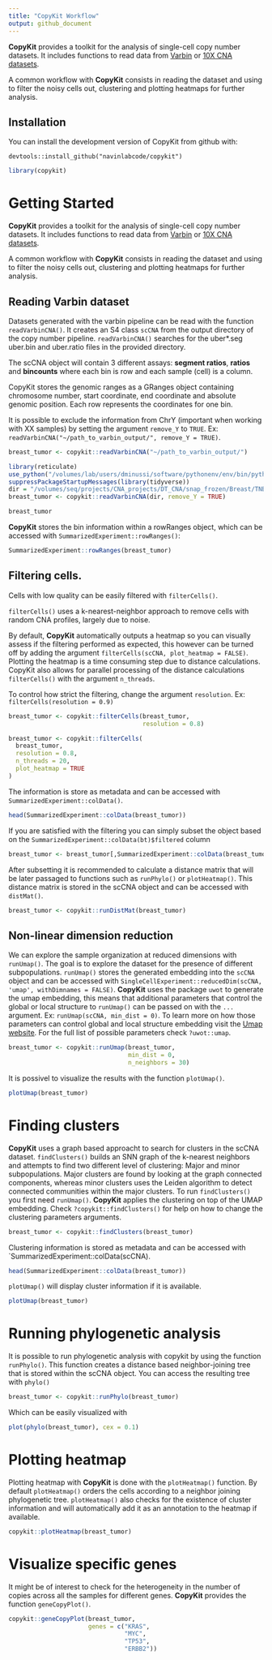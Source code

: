 ```yaml
---
title: "CopyKit Workflow"
output: github_document
---
```


  **CopyKit** provides a toolkit for the analysis of single-cell copy number datasets. It includes functions to read data from [Varbin](https://www.ncbi.nlm.nih.gov/pmc/articles/PMC4417119/) or [10X CNA datasets](https://www.10xgenomics.com/solutions/single-cell-cnv/).
  
  A common workflow with **CopyKit** consists in reading the dataset and using to filter the noisy cells out, clustering and plotting heatmaps for further analysis.


## Installation

You can install the development version of CopyKit from github with:

``` {}
devtools::install_github("navinlabcode/copykit")
```


```r
library(copykit)
```

# Getting Started

  **CopyKit** provides a toolkit for the analysis of single-cell copy number datasets. It includes functions to read data from [Varbin](https://www.ncbi.nlm.nih.gov/pmc/articles/PMC4417119/) or [10X CNA datasets](https://www.10xgenomics.com/solutions/single-cell-cnv/).
  
  A common workflow with **CopyKit** consists in reading the dataset and using to filter the noisy cells out, clustering and plotting heatmaps for further analysis.

## Reading Varbin dataset

  Datasets generated with the varbin pipeline can be read with the function `readVarbinCNA()`. It creates an S4 class `scCNA` from the output directory of the copy number pipeline.
  `readVarbinCNA()` searches for the uber*.seg uber.bin and uber.ratio files in the provided directory.
  
  The scCNA object will contain 3 different assays: **segment ratios**, **ratios** and **bincounts** where each bin is row and each sample (cell) is a column.
  
  CopyKit stores the genomic ranges as a GRanges object containing chromosome number, start coordinate, end coordinate and absolute genomic position. 
  Each row represents the coordinates for one bin.
  
  It is possible to exclude the information from ChrY (important when working with XX samples) by setting the argument `remove_Y` to `TRUE`. Ex: `readVarbinCNA("~/path_to_varbin_output/", remove_Y = TRUE)`.

``` r
breast_tumor <- copykit::readVarbinCNA("~/path_to_varbin_output/")
```

```r
library(reticulate)
use_python("/volumes/lab/users/dminussi/software/pythonenv/env/bin/python", required = T)
suppressPackageStartupMessages(library(tidyverse))
dir = "/volumes/seq/projects/CNA_projects/DT_CNA/snap_frozen/Breast/TNBC/TN20/"
breast_tumor <- copykit::readVarbinCNA(dir, remove_Y = TRUE)
```

```r
breast_tumor
```

**CopyKit** stores the bin information within a rowRanges object, which can be accessed with `SummarizedExperiment::rowRanges()`:

```r
SummarizedExperiment::rowRanges(breast_tumor)
```


## Filtering cells.

Cells with low quality can be easily filtered with `filterCells()`.

`filterCells()` uses a k-nearest-neighbor approach to remove cells with random CNA profiles, largely due to noise.

By default, **CopyKit** automatically outputs a heatmap so you can visually assess if the filtering performed as expected, this however can be turned off by adding the argument `filterCells(scCNA, plot_heatmap = FALSE)`. Plotting the heatmap is a time consuming step due to distance calculations. CopyKit also allows for parallel processing of the distance calculations `filterCells()` with the argument `n_threads`.

To control how strict the filtering, change the argument `resolution`. Ex: `filterCells(resolution = 0.9)`

```r
breast_tumor <- copykit::filterCells(breast_tumor,
                                     resolution = 0.8)
```

```r
breast_tumor <- copykit::filterCells(
  breast_tumor,
  resolution = 0.8,
  n_threads = 20,
  plot_heatmap = TRUE
)
```

The information is store as metadata and can be accessed with `SummarizedExperiment::colData()`.

```r
head(SummarizedExperiment::colData(breast_tumor))
```

If you are satisfied with the filtering you can simply subset the object based on the `SummarizedExperiment::colData(bt)$filtered` column

```r
breast_tumor <- breast_tumor[,SummarizedExperiment::colData(breast_tumor)$filtered == "kept"]
```

After subsetting it is recommended to calculate a distance matrix that will be later passaged to functions such as `runPhylo()` or `plotHeatmap()`. This distance matrix is stored in the scCNA object and can be accessed with `distMat()`.

```r
breast_tumor <- copykit::runDistMat(breast_tumor)
```

## Non-linear dimension reduction

We can explore the sample organization at reduced dimensions with `runUmap()`. The goal is to explore the dataset for the presence of different subpopulations.
`runUmap()` stores the generated embedding into the `scCNA` object and can be accessed with `SingleCellExperiment::reducedDim(scCNA, 'umap', withDimnames = FALSE)`.
**CopyKit** uses the package `uwot` to generate the umap embedding, this means that additional parameters that control the global or local structure to `runUmap()` can be passed on with the `...` argument. Ex: `runUmap(scCNA, min_dist = 0)`. To learn more on how those parameters can control global and local structure embedding visit the [Umap website](https://umap-learn.readthedocs.io/en/latest/clustering.html). For the full list of possible parameters check `?uwot::umap`.

```r
breast_tumor <- copykit::runUmap(breast_tumor,
                                 min_dist = 0,
                                 n_neighbors = 30)
```

It is possivel to visualize the results with the function `plotUmap()`.

```r
plotUmap(breast_tumor)
```

# Finding clusters

**CopyKit** uses a graph based approacht to search for clusters in the scCNA dataset. `findClusters()` builds an SNN graph of the k-nearest neighbors and attempts to find two different level of clustering: Major and minor subpopulations.
Major clusters are found by looking at the graph connected components, whereas minor clusters uses the Leiden algorithm to detect connected communities within the major clusters.
To run `findClusters()` you first need `runUmap()`. **CopyKit** applies the clustering on top of the UMAP embedding.
Check `?copykit::findClusters()` for help on how to change the clustering parameters arguments.

```r
breast_tumor <- copykit::findClusters(breast_tumor)
```

Clustering information is stored as metadata and can be accessed with `SummarizedExperiment::colData(scCNA).

```r
head(SummarizedExperiment::colData(breast_tumor))
```

`plotUmap()` will display cluster information if it is available.

```r
plotUmap(breast_tumor)
```

# Running phylogenetic analysis
It is possible to run phylogenetic analysis with copykit by using the function `runPhylo()`. This function creates a distance based neighbor-joining tree that is stored within the scCNA object. You can access the resulting tree with `phylo()`

```r
breast_tumor <- copykit::runPhylo(breast_tumor)
```

Which can be easily visualized with
```r
plot(phylo(breast_tumor), cex = 0.1)
```

# Plotting heatmap

Plotting heatmap with **CopyKit** is done with the `plotHeatmap()` function. By default `plotHeatmap()` orders the cells according to a neighbor joining phylogenetic tree. `plotHeatmap()` also checks for the existence of cluster information and will automatically add it as an annotation to the heatmap if available.

```r
copykit::plotHeatmap(breast_tumor)
```

# Visualize specific genes

It might be of interest to check for the heterogeneity in the number of copies across all the samples for different genes. **CopyKit** provides the function `geneCopyPlot()`.
```r
copykit::geneCopyPlot(breast_tumor,
                      genes = c("KRAS",
                                "MYC",
                                "TP53",
                                "ERBB2"))
```







